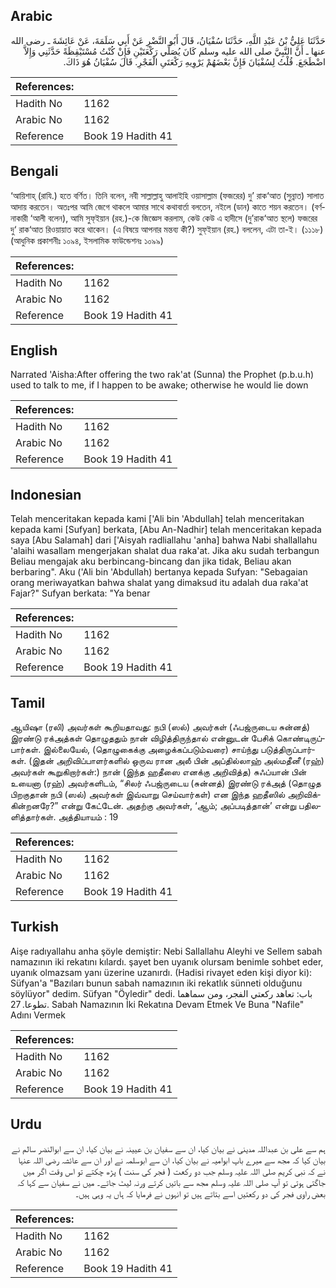 ## Arabic


<div dir="rtl" lang="ar" style={{fontSize:'larger',backgroundColor:'#f8f9fa',padding:20}}>
حَدَّثَنَا عَلِيُّ بْنُ عَبْدِ اللَّهِ، حَدَّثَنَا سُفْيَانُ، قَالَ أَبُو النَّضْرِ عَنْ أَبِي سَلَمَةَ، عَنْ عَائِشَةَ ـ رضى الله عنها ـ أَنَّ النَّبِيَّ صلى الله عليه وسلم كَانَ يُصَلِّي رَكْعَتَيْنِ فَإِنْ كُنْتُ مُسْتَيْقِظَةً حَدَّثَنِي وَإِلاَّ اضْطَجَعَ‏.‏ قُلْتُ لِسُفْيَانَ فَإِنَّ بَعْضَهُمْ يَرْوِيهِ رَكْعَتَىِ الْفَجْرِ‏.‏ قَالَ سُفْيَانُ هُوَ ذَاكَ‏.‏
</div>
<div style={{backgroundColor:'#f8f9fa',padding:20, marginBottom: 10}}><table> <thead> <tr> <th>References:</th> <th></th> </tr> </thead> <tbody><tr><td>Hadith No</td><td>1162</td></tr><tr><td>Arabic No</td><td>1162</td></tr><tr><td>Reference</td><td>Book 19 Hadith 41</td></tr></tbody></table></div>

## Bengali


<div dir="ltr" lang="bn" style={{fontSize:'larger',backgroundColor:'#f8f9fa',padding:20}}>
‘আয়িশাহ্ (রাযি.) হতে বর্ণিত। তিনি বলেন, নবী সাল্লাল্লাহু আলাইহি ওয়াসাল্লাম (ফজরের) দু’ রাক‘আত (সুন্নাত) সালাত আদায় করতেন। অতঃপর আমি জেগে থাকলে আমার সাথে কথাবার্তা বলতেন, নইলে (ডান) কাতে শয়ন করতেন। (বর্ণনাকারী ‘আলী বলেন), আমি সুফ্ইয়ান (রহ.)-কে জিজ্ঞেস করলাম, কেউ কেউ এ হাদীসে (দু’রাক‘আত স্থলে) ফজরের দু‘ রাক‘আত রিওয়ায়াত করে থাকেন। (এ বিষয়ে আপনার মন্তব্য কী?) সুফ্ইয়ান (রহ.) বললেন, এটা তা-ই। (১১১৮) (আধুনিক প্রকাশনীঃ ১০৯৪, ইসলামিক ফাউন্ডেশনঃ ১০৯৯)
</div>
<div style={{backgroundColor:'#f8f9fa',padding:20, marginBottom: 10}}><table> <thead> <tr> <th>References:</th> <th></th> </tr> </thead> <tbody><tr><td>Hadith No</td><td>1162</td></tr><tr><td>Arabic No</td><td>1162</td></tr><tr><td>Reference</td><td>Book 19 Hadith 41</td></tr></tbody></table></div>

## English


<div dir="ltr" lang="en" style={{fontSize:'larger',backgroundColor:'#f8f9fa',padding:20}}>
Narrated 'Aisha:After offering the two rak'at (Sunna) the Prophet (p.b.u.h) used to talk to me, if I happen to be awake; otherwise he would lie down
</div>
<div style={{backgroundColor:'#f8f9fa',padding:20, marginBottom: 10}}><table> <thead> <tr> <th>References:</th> <th></th> </tr> </thead> <tbody><tr><td>Hadith No</td><td>1162</td></tr><tr><td>Arabic No</td><td>1162</td></tr><tr><td>Reference</td><td>Book 19 Hadith 41</td></tr></tbody></table></div>

## Indonesian


<div dir="ltr" lang="id" style={{fontSize:'larger',backgroundColor:'#f8f9fa',padding:20}}>
Telah menceritakan kepada kami ['Ali bin 'Abdullah] telah menceritakan kepada kami [Sufyan] berkata, [Abu An-Nadhir] telah menceritakan kepada saya [Abu Salamah] dari ['Aisyah radliallahu 'anha] bahwa Nabi shallallahu 'alaihi wasallam mengerjakan shalat dua raka'at. Jika aku sudah terbangun Beliau mengajak aku berbincang-bincang dan jika tidak, Beliau akan berbaring". Aku ('Ali bin 'Abdullah) bertanya kepada Sufyan: "Sebagaian orang meriwayatkan bahwa shalat yang dimaksud itu adalah dua raka'at Fajar?" Sufyan berkata: "Ya benar
</div>
<div style={{backgroundColor:'#f8f9fa',padding:20, marginBottom: 10}}><table> <thead> <tr> <th>References:</th> <th></th> </tr> </thead> <tbody><tr><td>Hadith No</td><td>1162</td></tr><tr><td>Arabic No</td><td>1162</td></tr><tr><td>Reference</td><td>Book 19 Hadith 41</td></tr></tbody></table></div>

## Tamil


<div dir="ltr" lang="ta" style={{fontSize:'larger',backgroundColor:'#f8f9fa',padding:20}}>
ஆயிஷா (ரலி) அவர்கள் கூறியதாவது: நபி (ஸல்) அவர்கள் (ஃபஜ்ருடைய சுன்னத்) இரண்டு ரக்அத்கள் தொழுததும் நான் விழித்திருந்தால் என்னுடன் பேசிக் கொண்டிருப்பார்கள். இல்லையேல், (தொழுகைக்கு அழைக்கப்படும்வரை) சாய்ந்து படுத்திருப்பார்கள். (இதன் அறிவிப்பாளர்களில் ஒருவ ரான அலீ பின் அப்தில்லாஹ் அல்மதீனீ (ரஹ்) அவர்கள் கூறுகிறார்கள்:) நான் (இந்த ஹதீஸை எனக்கு அறிவித்த) சுஃப்யான் பின் உயைனா (ரஹ்) அவர்களிடம், “சிலர் ஃபஜ்ருடைய (சுன்னத்) இரண்டு ரக்அத் (தொழுத பிறகுதான் நபி (ஸல்) அவர்கள் இவ்வாறு செய்வார்கள்) என இந்த ஹதீஸில் அறிவிக்கின்றனரே?” என்று கேட்டேன். அதற்கு அவர்கள், ‘ஆம்; அப்படித்தான்’ என்று பதிலளித்தார்கள். அத்தியாயம் : 19
</div>
<div style={{backgroundColor:'#f8f9fa',padding:20, marginBottom: 10}}><table> <thead> <tr> <th>References:</th> <th></th> </tr> </thead> <tbody><tr><td>Hadith No</td><td>1162</td></tr><tr><td>Arabic No</td><td>1162</td></tr><tr><td>Reference</td><td>Book 19 Hadith 41</td></tr></tbody></table></div>

## Turkish


<div dir="ltr" lang="tr" style={{fontSize:'larger',backgroundColor:'#f8f9fa',padding:20}}>
Aişe radıyallahu anha şöyle demiştir: Nebi Sallallahu Aleyhi ve Sellem sabah namazının iki rekatını kılardı. şayet ben uyanık olursam benimle sohbet eder, uyanık olmazsam yanı üzerine uzanırdı. (Hadisi rivayet eden kişi diyor ki): Süfyan'a "Bazıları bunun sabah namazının iki rekatlık sünneti olduğunu söylüyor" dedim. Süfyan "Öyledir" dedi. باب: تعاهد ركعتي الفجر، ومن سماهما تطوعا. 27. Sabah Namazının İki Rekatına Devam Etmek Ve Buna "Nafile" Adını Vermek
</div>
<div style={{backgroundColor:'#f8f9fa',padding:20, marginBottom: 10}}><table> <thead> <tr> <th>References:</th> <th></th> </tr> </thead> <tbody><tr><td>Hadith No</td><td>1162</td></tr><tr><td>Arabic No</td><td>1162</td></tr><tr><td>Reference</td><td>Book 19 Hadith 41</td></tr></tbody></table></div>

## Urdu


<div dir="rtl" lang="ur" style={{fontSize:'larger',backgroundColor:'#f8f9fa',padding:20}}>
ہم سے علی بن عبداللہ مدینی نے بیان کیا، ان سے سفیان بن عیینہ نے بیان کیا، ان سے ابوالنضر سالم نے بیان کیا کہ مجھ سے میرے باپ ابوامیہ نے بیان کیا، ان سے ابوسلمہ نے اور ان سے عائشہ رضی اللہ عنہا نے کہ نبی کریم صلی اللہ علیہ وسلم جب دو رکعت ( فجر کی سنت ) پڑھ چکتے تو اس وقت اگر میں جاگتی ہوتی تو آپ صلی اللہ علیہ وسلم مجھ سے باتیں کرتے ورنہ لیٹ جاتے۔ میں نے سفیان سے کہا کہ بعض راوی فجر کی دو رکعتیں اسے بتاتے ہیں تو انہوں نے فرمایا کہ ہاں یہ وہی ہیں۔
</div>
<div style={{backgroundColor:'#f8f9fa',padding:20, marginBottom: 10}}><table> <thead> <tr> <th>References:</th> <th></th> </tr> </thead> <tbody><tr><td>Hadith No</td><td>1162</td></tr><tr><td>Arabic No</td><td>1162</td></tr><tr><td>Reference</td><td>Book 19 Hadith 41</td></tr></tbody></table></div>